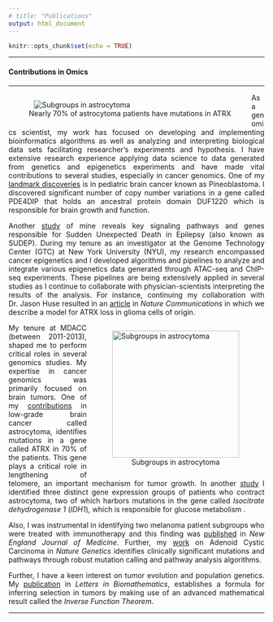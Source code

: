 ```yaml
---
# title: "Publications"
output: html_document
---
```


```r
knitr::opts_chunk$set(echo = TRUE)
```

<style>

body {
text-align: justify;}

figure figcaption {
    text-align: center;}
</style>

---

<div align="center">
#### Contributions in Omics
</div>

---

<!-- <img style="float: left;" src="ATRX.png" alt="genomics" hspace="10"> -->

<figure style="float:left;">
  <img alt="Subgroups in astrocytoma" src="ATRX.png" hspace="10" />
  <figcaption> Nearly 70% of astrocytoma patients have mutations in ATRX </figcaption>
</figure>


As a genomics scientist, my work has focused on developing and implementing bioinformatics algorithms as well as analyzing and interpreting biological data sets facilitating researcher’s experiments and hypothesis. I have extensive research experience applying data science to data generated from genetics and epigenetics experiments and have made vital contributions to several studies, especially in cancer genomics. One of my [landmark discoveries](https://www.ncbi.nlm.nih.gov/pmc/articles/PMC6054684/) is in pediatric brain cancer known as Pineoblastoma. I discovered significant number of copy number variations in a gene called PDE4DIP that holds an ancestral protein domain DUF1220 which is responsible for brain growth and function. 

Another [study](https://www.ncbi.nlm.nih.gov/pubmed/29619247) of mine reveals key signaling pathways and genes responsible for Sudden Unexpected Death in Epilepsy (also known as SUDEP). During my tenure as an investigator at the Genome Technology Center (GTC) at New York University (NYU), my research encompassed cancer epigenetics and I developed algorithms and pipelines to analyze and integrate various epigenetics data generated through ATAC-seq and ChIP-seq experiments. These pipelines are being extensively applied in several studies as I continue to collaborate with physician-scientists interpreting the results of the analysis. For instance, continuing my collaboration with Dr. Jason Huse resulted in an [article](https://www.ncbi.nlm.nih.gov/pubmed/29535300) in _Nature Communications_ in which we describe a model for ATRX loss in glioma cells of origin. 

<figure style="float:right;">
  <img alt="Subgroups in astrocytoma" src="astro.png" width="250" height="250" hspace="10" />
  <figcaption> Subgroups in astrocytoma </figcaption>
</figure>

My tenure at MDACC (between 2011-2013), shaped me to perform critical roles in several genomics studies. My expertise in cancer genomics was primarily focused on brain tumors. One of my [contributions](https://www.ncbi.nlm.nih.gov/pubmed/23104868) in low-grade brain cancer called astrocytoma, identifies mutations in a gene called ATRX in 70% of the patients. This gene plays a critical role in lengthening of telomere, an important mechanism for tumor growth. In another [study](https://www.ncbi.nlm.nih.gov/pubmed/22415316) I identified three distinct gene expression groups of patients who contract astrocytoma, two of which harbors mutations in the gene called _Isocitrate dehydrogenase 1_ (_IDH1_), which is responsible for glucose metabolism . 

Also, I was instrumental in identifying two melanoma patient subgroups who were treated with immunotherapy and this finding was [published](https://www.ncbi.nlm.nih.gov/pubmed/25409260) in _New England Journal of Medicine_. Further, my [work](https://www.ncbi.nlm.nih.gov/pubmed/23685749) on Adenoid Cystic Carcinoma in _Nature Genetics_ identifies clinically significant mutations and pathways through robust mutation calling and pathway analysis algorithms.

Further, I have a keen interest on tumor evolution and population genetics. My [publication](http://dx.doi.org/10.1080/23737867.2016.1221328) in _Letters in Biomathematics_, establishes a formula for inferring selection in tumors by making use of an advanced mathematical result called the _Inverse Function Theorem_. 

---